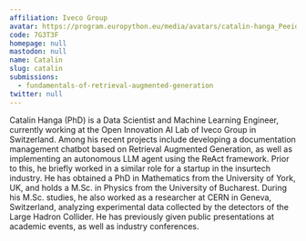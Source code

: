 ```yaml
---
affiliation: Iveco Group
avatar: https://program.europython.eu/media/avatars/catalin-hanga_Peeid0C.jpeg
code: 7G3T3F
homepage: null
mastodon: null
name: Catalin
slug: catalin
submissions:
  - fundamentals-of-retrieval-augmented-generation
twitter: null
---
```


Catalin Hanga (PhD) is a Data Scientist and Machine Learning Engineer, currently
working at the Open Innovation AI Lab of Iveco Group in Switzerland. Among his
recent projects include developing a documentation management chatbot based on
Retrieval Augmented Generation, as well as implementing an autonomous LLM agent
using the ReAct framework. Prior to this, he briefly worked in a similar role
for a startup in the insurtech industry. He has obtained a PhD in Mathematics
from the University of York, UK, and holds a M.Sc. in Physics from the
University of Bucharest. During his M.Sc. studies, he also worked as a
researcher at CERN in Geneva, Switzerland, analyzing experimental data collected
by the detectors of the Large Hadron Collider. He has previously given public
presentations at academic events, as well as industry conferences.
